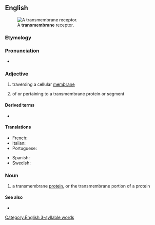 ==English==
[[Image:Transmembrane receptor.svg|thumb|A '''transmembrane''' receptor.]]

===Etymology===
{{prefix|en|trans|membrane}}

===Pronunciation===
* {{rhymes|en|ɛmbɹeɪn|s=3}}

===Adjective===
{{en-adj|-}}

# {{lb|en|biology}} traversing a cellular [[membrane]]
# of or pertaining to a transmembrane protein or segment

====Derived terms====
* {{l|en|transmembranous}}

====Translations====
{{trans-top|Traversing a cellular membrane}}
* French: {{t+|fr|transmembranaire}}
* Italian: {{t|it|transmembrana}}
* Portuguese: {{t|pt|transmembranar}}
{{trans-mid}}
* Spanish: {{t|es|transmembranal}}
* Swedish: {{t+|sv|transmembran}}
{{trans-bottom}}

===Noun===
{{en-noun}}

# {{lb|en|cytology}} a transmembrane [[protein]], or the transmembrane portion of a protein

====See also====
* {{pedia|Transmembrane protein}}

[[Category:English 3-syllable words]]